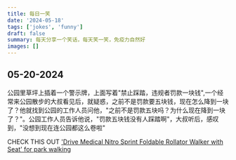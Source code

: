 ```yaml
---
title: 每日一笑
date: '2024-05-18'
tags: ['jokes', 'funny']
draft: false
summary: 每天分享一个笑话，每天笑一笑，免疫力自然好
images: []
---
```


## 05-20-2024

公园里草坪上插着一个警示牌，上面写着"禁止踩踏，违规者罚款一块钱",一个经常来公园散步的大叔看见后，就疑惑，之前不是罚款要五块钱，现在怎么降到一块了？他就找到公园的工作人员问他，"之前不是罚款五块吗？为什么现在降到一块了？"。公园工作人员告诉他说，"罚款五块钱没有人踩踏啊"，大叔听后，感叹到，"没想到现在连公园都这么卷啦"

CHECK THIS OUT ['Drive Medical Nitro Sprint Foldable Rollator Walker with Seat' for park walking](https://amzn.to/4bNRJrr)

